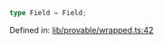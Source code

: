 ```ts
type Field = Field;
```

Defined in: [lib/provable/wrapped.ts:42](https://github.com/o1-labs/o1js/blob/46b9772d07785397c4bd76a102bc9f6730d321bb/src/lib/provable/wrapped.ts#L42)

